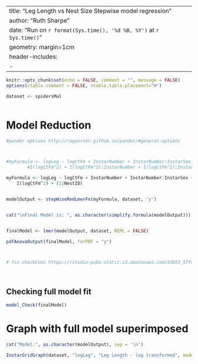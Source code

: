 


---
title: "Leg Length vs Nest Size Stepwise model regression"
author: "Ruth Sharpe"
date: "Run on `r format(Sys.time(), '%d %B, %Y')` at `r Sys.time()`"
geometry: margin=1cm
header-includes:
    - \usepackage{float}
---

```{r dataImport,  include = FALSE}
knitr::opts_chunk$set(echo = FALSE, comment = "", message = FALSE)
options(xtable.comment = FALSE, xtable.table.placement="H")

dataset <- spidersMul



```

Model Reduction
=====================


```{r kable, results='asis',  echo = FALSE, warning = FALSE, message = FALSE, comment = FALSE}
#pander options http://rapporter.github.io/pander/#general-options



#myFormula <- logLeg ~ logCtFm + InstarNumber + InstarNumber:InstarSex + logCtFm:InstarNumber + logCtFm:InstarNumber:InstarSex + 
		#I(logCtFm^2) + I(logCtFm^2):InstarNumber + I(logCtFm^2):InstarNumber:InstarSex + (1|NestID)

myFormula <- logLeg ~ logCtFm + InstarNumber + InstarNumber:InstarSex + logCtFm:InstarNumber + logCtFm:InstarNumber:InstarSex + 
	I(logCtFm^2) + (1|NestID)


modelOutput <- stepWiseRedLmerFn(myFormula, dataset, 'y')


cat("\nFinal Model is: ", as.character(simplify.formula(modelOutput)))


finalModel <- lmer(modelOutput, dataset, REML = FALSE)

pdfAnovaOutput(finalModel, forPDF = "y")



# fix checkConv https://rstudio-pubs-static.s3.amazonaws.com/33653_57fc7b8e5d484c909b615d8633c01d51.html

	
```

\pagebreak

Checking full model fit
--------------------


```{r ModelFit, fig.height=4, fig.width=4} 

model_Check(finalModel)


```
\pagebreak


Graph with full model superimposed
====================
 

```{r Graph, fig.height=7, fig.width=13}


cat("Model:", as.character(modelOutput), sep = '\n')

InstarGridGraph(dataset, "logLeg", "Leg Length - log transformed", model = finalModel)

```

